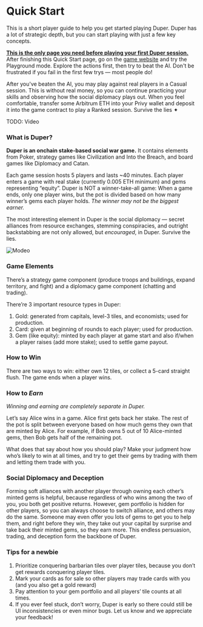 # Quick Start

This is a short player guide to help you get started playing Duper. Duper has a lot of strategic depth, but you can start playing with just a few key concepts.

**<u>This is the only page you need before playing your first Duper session.</u>** After finishing this Quick Start page, go on the [game website](https://play.duper.gg) and try the Playground mode. Explore the actions first, then try to beat the AI. Don't be frustrated if you fail in the first few trys — most people do!

After you've beaten the AI, you may play against real players in a Casual session. This is without real money, so you can continue practicing your skills and observing how the social diplomacy plays out. When you feel comfortable, transfer some Arbitrum ETH into your Privy wallet and deposit it into the game contract to play a Ranked session. Survive the lies ✦

TODO: Video

### What is Duper?

**Duper is an onchain stake-based social war game.** It contains elements from Poker, strategy games like Civilization and Into the Breach, and board games like Diplomacy and Catan.

Each game session hosts 5 players and lasts ~40 minutes. Each player enters a game with real stake (currently 0.005 ETH minimum) and gems representing “equity”. Duper is NOT a winner-take-all game: When a game ends, only one player wins, but the pot is divided based on how many winner’s gems each player holds. _The winner may not be the biggest earner._

The most interesting element in Duper is the social diplomacy — secret alliances from resource exchanges, stemming conspiracies, and outright backstabbing are not only allowed, but _encouraged_, in Duper. Survive the lies.

![Modeo](../public/game.png)

### Game Elements

There’s a strategy game component (produce troops and buildings, expand territory, and fight) and a diplomacy game component (chatting and trading).

There’re 3 important resource types in Duper:

1. Gold: generated from capitals, level-3 tiles, and economists; used for production.
2. Card: given at beginning of rounds to each player; used for production.
3. Gem (like equity): minted by each player at game start and also if/when a player raises (add more stake); used to settle game payout.

### How to Win

There are two ways to win: either own 12 tiles, or collect a 5-card straight flush. The game ends when a player wins.

### How to _Earn_

_Winning and earning are completely separate in Duper._

Let’s say Alice wins in a game. Alice first gets back her stake. The rest of the pot is split between everyone based on how much gems they own that are minted by Alice. For example, if Bob owns 5 out of 10 Alice-minted gems, then Bob gets half of the remaining pot.

What does that say about how you should play? Make your judgment how who’s likely to win at all times, and try to get their gems by trading with them and letting them trade with you.

### Social Diplomacy and Deception

Forming soft alliances with another player through owning each other’s minted gems is helpful, because regardless of who wins among the two of you, you both get positive returns. However, gem portfolio is hidden for other players, so you can always choose to switch alliance, and others may do the same. Someone may even offer you lots of gems to get you to help them, and right before they win, they take out your capital by surprise and take back their minted gems, so they earn more. This endless persuasion, trading, and deception form the backbone of Duper.

### Tips for a newbie

1. Prioritize conquering barbarian tiles over player tiles, because you don’t get rewards conquering player tiles.
2. Mark your cards as for sale so other players may trade cards with you (and you also get a gold reward)
3. Pay attention to your gem portfolio and all players’ tile counts at all times.
4. If you ever feel stuck, don’t worry, Duper is early so there could still be UI inconsistencies or even minor bugs. Let us know and we appreciate your feedback!
